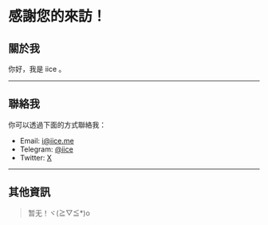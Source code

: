 # 感謝您的來訪！

## 關於我

你好，我是 iice 。

---

## 聯絡我

你可以透過下面的方式聯絡我：

- Email: [i@iice.me](mailto:i@iice.me)
- Telegram: [@iice](https://t.me/richardmikupro)
- Twitter: [X](https://x.com/richardmikupro)

---

## 其他資訊

> 暂无！ヾ(≧▽≦*)o